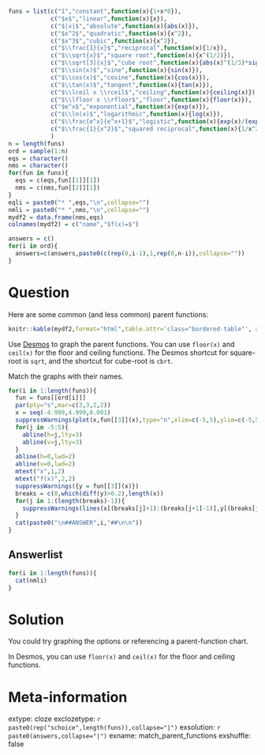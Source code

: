 ```r
funs = list(c("1","constant",function(x){1+x*0}),
            c("$x$","linear",function(x){x}),
            c("$|x|$","absolute",function(x){abs(x)}),
            c("$x^2$","quadratic",function(x){x^2}),
            c("$x^3$","cubic",function(x){x^3}),
            c("$\\frac{1}{x}$","reciprocal",function(x){1/x}),
            c("$\\sqrt{x}$","square root",function(x){x^(1/2)}),
            c("$\\sqrt[3]{x}$","cube root",function(x){abs(x)^(1/3)*sign(x)}),
            c("$\\sin(x)$","sine",function(x){sin(x)}),
            c("$\\cos(x)$","cosine",function(x){cos(x)}),
            c("$\\tan(x)$","tangent",function(x){tan(x)}),
            c("$\\lceil x \\rceil$","ceiling",function(x){ceiling(x)}),
            c("$\\lfloor x \\rfloor$","floor",function(x){floor(x)}),
            c("$e^x$","exponential",function(x){exp(x)}),
            c("$\\ln(x)$","logarithmic",function(x){log(x)}),
            c("$\\frac{e^x}{e^x+1}$","logistic",function(x){exp(x)/(exp(x)+1)}),
            c("$\\frac{1}{x^2}$","squared reciprocal",function(x){1/x^2})
            )
n = length(funs)
ord = sample(1:n)
eqs = character()
nms = character()
for(fun in funs){
  eqs = c(eqs,fun[[1]][1])
  nms = c(nms,fun[[2]][1])
}
eqli = paste0("* ",eqs,"\n",collapse="")
nmli = paste0("* ",nms,"\n",collapse="")
mydf2 = data.frame(nms,eqs)
colnames(mydf2) = c("name","$f(x)=$")

answers = c()
for(i in ord){
  answers=c(answers,paste0(c(rep(0,i-1),1,rep(0,n-i)),collapse=""))
}
```

Question
========

Here are some common (and less common) parent functions:

<style type="text/css" rel="stylesheet">
.bordered-table {
    border-collapse: collapse;
    border-spacing: 0;
    border:2px solid #000000;
}
.bordered-table th {
    border:2px solid #000000;
    padding: 4px;
}
.bordered-table td{
    border:2px solid #000000;
    padding: 4px;
}
</style>

```r
knitr::kable(mydf2,format="html",table.attr='class="bordered-table"', align = "cc",row.names=F)
```

Use [Desmos](https://www.desmos.com/calculator) to graph the parent functions. You can use `floor(x)` and `ceil(x)` for the floor and ceiling functions. The Desmos shortcut for square-root is `sqrt`, and the shortcut for cube-root is `cbrt`.

Match the graphs with their names.

```r
for(i in 1:length(funs)){
  fun = funs[[ord[i]]]
  par(pty="s",mar=c(3,3,2,2))
  x = seq(-4.999,4.999,0.001)
  suppressWarnings(plot(x,fun[[3]](x),type="n",xlim=c(-5,5),ylim=c(-5,5),lwd=2,ylab="f(x)",xlab="x"))
  for(j in -5:5){
    abline(h=j,lty=3)
    abline(v=j,lty=3)
  }
  abline(h=0,lwd=2)
  abline(v=0,lwd=2)
  mtext("x",1,2)
  mtext("f(x)",2,2)
  suppressWarnings({y = fun[[3]](x)})
  breaks = c(0,which(diff(y)>0.2),length(x))
  for(j in 1:(length(breaks)-1)){
    suppressWarnings(lines(x[(breaks[j]+1):(breaks[j+1]-1)],y[(breaks[j]+1):(breaks[j+1]-1)],type="l",lwd=4,col="blue"))
  }
  cat(paste0("\n##ANSWER",i,"##\n\n"))
}
```

Answerlist
--------
```r
for(i in 1:length(funs)){
  cat(nmli)
}
```


Solution
========

You could try graphing the options or referencing a parent-function chart.

In Desmos, you can use `floor(x)` and `ceil(x)` for the floor and ceiling functions.


Meta-information
============
extype: cloze
exclozetype: `r paste0(rep("schoice",length(funs)),collapse="|")`
exsolution: `r paste0(answers,collapse="|")`
exname: match_parent_functions
exshuffle: false